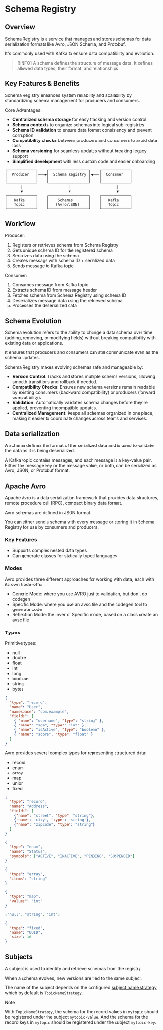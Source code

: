 # Schema Registry

## Overview

Schema Registry is a service that manages and stores schemas for data serialization formats like Avro, JSON Schema, and Protobuf.

It's commonly used with Kafka to ensure data compatibility and evolution.

> [!INFO]
> A schema defines the structure of message data. It defines allowed data types, their format, and relationships


## Key Features & Benefits

Schema Registry enhances system reliability and scalability by standardizing schema management for producers and consumers.

Core Advantages:
- **Centralized schema storage** for easy tracking and version control  
- **Schema contexts** to organize schemas into logical sub-registries  
- **Schema ID validation** to ensure data format consistency and prevent corruption  
- **Compatibility checks** between producers and consumers to avoid data loss  
- **Schema versioning** for seamless updates without breaking legacy support  
- **Simplified development** with less custom code and easier onboarding


```
┌─────────────┐    ┌──────────────────┐    ┌─────────────┐
│  Producer   │───▶│  Schema Registry │◀───│  Consumer   │
│             │    │                  │    │             │
└─────────────┘    └──────────────────┘    └─────────────┘
       │                     │                     │
       ▼                     ▼                     ▼
┌─────────────┐    ┌──────────────────┐    ┌─────────────┐
│   Kafka     │    │    Schemas       │    │   Kafka     │
│   Topic     │    │   (Avro/JSON)    │    │   Topic     │
└─────────────┘    └──────────────────┘    └─────────────┘
```

## Workflow

Producer:

1. Registers or retrieves schema from Schema Registry
2. Gets unique schema ID for the registered schema
3. Serializes data using the schema
4. Creates message with schema ID + serialized data
5. Sends message to Kafka topic

Consumer:

1. Consumes message from Kafka topic
2. Extracts schema ID from message header
3. Fetches schema from Schema Registry using schema ID
4. Deserializes message data using the retrieved schema
5. Processes the deserialized data


## Schema Evolution

Schema evolution refers to the ability to change a data schema over time (adding, removing, or modifying fields) without breaking compatibility with existing data or applications.

It ensures that producers and consumers can still communicate even as the schema updates.

Schema Registry makes evolving schemas safe and manageable by:

- **Version Control**: Tracks and stores multiple schema versions, allowing smooth transitions and rollback if needed.
- **Compatibility Checks**: Ensures new schema versions remain readable by existing consumers (backward compatibility) or producers (forward compatibility).
- **Validation**: Automatically validates schema changes before they're applied, preventing incompatible updates.
- **Centralized Management**: Keeps all schemas organized in one place, making it easier to coordinate changes across teams and services.


## Data serialization

A schema defines the format of the serialized data and is used to validate the data as it is being deserialized.

A Kafka topic contains messages, and each message is a key-value pair. Either the message key or the message value, or both, can be serialized as Avro, JSON, or Protobuf format.


## Apache Avro

Apache Avro is a data serialization framework that provides data structures, remote procedure call (RPC), compact binary data format.

Avro schemas are defined in JSON format.

You can either send a schema with every message or storing it in Schema Registry for use by consumers and producers.

### Key Features

- Supports complex nested data types
- Can generate classes for statically typed languages


### Modes

Avro provides three different approaches for working with data, each with its own trade-offs:

- Generic Mode: where you use AVRO just to validation, but don't do codegen
- Specific Mode: where you use an avsc file and the codegen tool to generate code
- Reflection Mode: the inver of Specific mode, based on a class create an avsc file

### Types

Primitive types:
- null
- double
- float
- int
- long
- boolean
- string
- bytes

```json
{
  "type": "record",
  "name": "User",
  "namespace": "com.example",
  "fields": [
    { "name": "username", "type": "string" },
    { "name": "age", "type": "int" },
    { "name": "isActive", "type": "boolean" },
    { "name": "score", "type": "float" }
  ]
}
```

Avro provides several complex types for representing structured data:
- record
- enum
- array
- map
- union
- fixed

```json
{
  "type": "record",
  "name": "Address",
  "fields": [
    {"name": "street", "type": "string"},
    {"name": "city", "type": "string"},
    {"name": "zipcode", "type": "string"}
  ]
}
```

```json
{
  "type": "enum",
  "name": "Status",
  "symbols": ["ACTIVE", "INACTIVE", "PENDING", "SUSPENDED"]
}
```

```json
{
  "type": "array",
  "items": "string"
}
```

```json
{
  "type": "map",
  "values": "int"
}
```

```json
["null", "string", "int"]
```

```json
{
  "type": "fixed",
  "name": "UUID",
  "size": 16
}
```


## Subjects

A subject is used to identify and retrieve schemas from the registry.

When a schema evolves, new versions are tied to the same subject.

The name of the subject depends on the configured [subject name strategy](https://docs.confluent.io/platform/current/schema-registry/fundamentals/serdes-develop/index.html#sr-schemas-subject-name-strategy), which by default is `TopicNameStrategy`.

> [!NOTE]
> With `TopicNameStrategy`, the schema for the record values in `mytopic` should be registered under the subject `mytopic-value`. And the schema for the record keys in `mytopic` should be registered under the subject `mytopic-key`.

